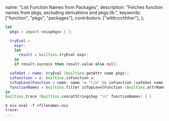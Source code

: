   name: "List Function Names from Packages",
  description: "Fetches function names from pkgs, excluding derivations and pkgs.lib.",
  keywords: ["function", "pkgs", "packages"],
  contributors: ["witttccchhher"],
};

```nix
let
  pkgs = import <nixpkgs> { };

  tryEval =
    expr:
    let
      result = builtins.tryEval expr;
    in
    if result.success then result.value else null;

  safeGet = name: tryEval (builtins.getAttr name pkgs);
  isFunction = x: builtins.isFunction x;
  isTopLevelFunction = name: name != "lib" && isFunction (safeGet name);
  functionNames = builtins.filter isTopLevelFunction (builtins.attrNames pkgs);
in
builtins.trace (builtins.concatStringsSep "\n" functionNames) { }
```

```shell
$ nix eval -f <filename>.nix
trace:
...
```
